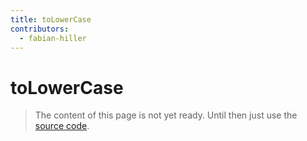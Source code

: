 ```yaml
---
title: toLowerCase
contributors:
  - fabian-hiller
---
```


# toLowerCase

> The content of this page is not yet ready. Until then just use the [source code](https://github.com/fabian-hiller/valibot/blob/main/library/src/transformations/toLowerCase/toLowerCase.ts).
